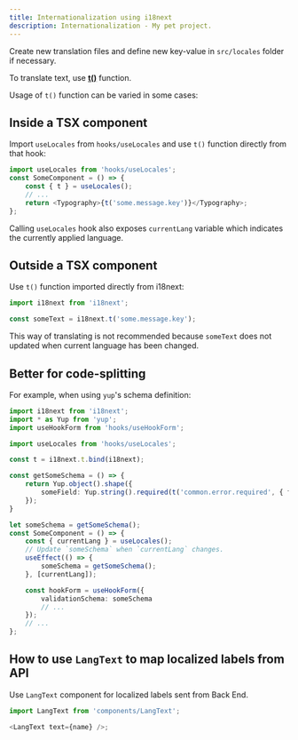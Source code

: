 ```yaml
---
title: Internationalization using i18next
description: Internationalization - My pet project.
---
```


Create new translation files and define new key-value in `src/locales` folder if necessary.

To translate text, use [**t()**](https://www.i18next.com/overview/api#t) function.

Usage of `t()` function can be varied in some cases:

## Inside a TSX component

Import `useLocales` from `hooks/useLocales` and use `t()` function directly from that hook:

```ts
import useLocales from 'hooks/useLocales';
const SomeComponent = () => {
    const { t } = useLocales();
    // ...
    return <Typography>{t('some.message.key')}</Typography>;
};
```

Calling `useLocales` hook also exposes `currentLang` variable which indicates the currently applied language.

## Outside a TSX component

Use `t()` function imported directly from i18next:

```ts
import i18next from 'i18next';

const someText = i18next.t('some.message.key');
```

This way of translating is not recommended because `someText` does not updated when current language has been changed.

## Better for code-splitting

For example, when using `yup`'s schema definition:

```ts
import i18next from 'i18next';
import * as Yup from 'yup';
import useHookForm from 'hooks/useHookForm';

import useLocales from 'hooks/useLocales';

const t = i18next.t.bind(i18next);

const getSomeSchema = () => {
    return Yup.object().shape({
        someField: Yup.string().required(t('common.error.required', { field: t('some.message.key') }))
    });
}

let someSchema = getSomeSchema();
const SomeComponent = () => {
    const { currentLang } = useLocales();
    // Update `someSchema` when `currentLang` changes.
    useEffect(() => {
        someSchema = getSomeSchema();
    }, [currentLang]);

    const hookForm = useHookForm({
        validationSchema: someSchema
        // ...
    });
    // ...
};
```

## How to use `LangText` to map localized labels from API

Use `LangText` component for localized labels sent from Back End.

```ts
import LangText from 'components/LangText';

<LangText text={name} />;
```
